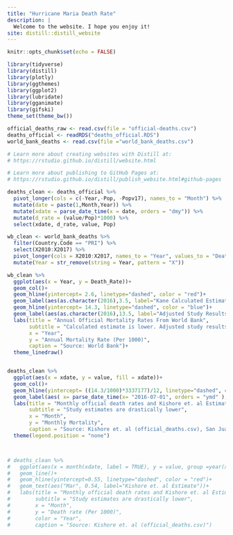 ```yaml
---
title: "Hurricane Maria Death Rate"
description: |
  Welcome to the website. I hope you enjoy it!
site: distill::distill_website
---
```


```r
knitr::opts_chunk$set(echo = FALSE)

library(tidyverse)
library(distill)
library(plotly)
library(ggthemes)
library(ggplot2)
library(lubridate)
library(gganimate)
library(gifski)
theme_set(theme_bw())

official_deaths_raw <- read.csv(file = "official-deaths.csv")
deaths_official <- readRDS("deaths_official.RDS")
world_bank_deaths <- read.csv(file ="world_bank_deaths.csv")

# Learn more about creating websites with Distill at:
# https://rstudio.github.io/distill/website.html

# Learn more about publishing to GitHub Pages at:
# https://rstudio.github.io/distill/publish_website.html#github-pages

```

```r

deaths_clean <- deaths_official %>% 
  pivot_longer(cols = c(-Year,-Pop, -Popv17), names_to = "Month") %>% 
  mutate(date = paste(1,Month,Year)) %>% 
  mutate(xdate = parse_date_time(x = date, orders = "dmy")) %>% 
  mutate(d_rate = (value/Pop)*1000) %>% 
  select(xdate, d_rate, value, Pop)

wb_clean <- world_bank_deaths %>% 
  filter(Country.Code == "PRI") %>% 
  select(X2010:X2017) %>% 
  pivot_longer(cols = X2010:X2017, names_to = "Year", values_to = "Death_Rate") %>% 
  mutate(Year = str_remove(string = Year, pattern = "X"))
```


```r


wb_clean %>% 
  ggplot(aes(x = Year, y = Death_Rate))+
  geom_col()+
  geom_hline(yintercept= 2.6, linetype="dashed", color = "red")+
  geom_label(aes(as.character(2016),3.5, label="Kane Calculated Estimate"), fill = "white")+
  geom_hline(yintercept= 14.3, linetype="dashed", color = "blue")+
  geom_label(aes(as.character(2016),13.5, label="Adjusted Study Results"), fill = "white")+
  labs(title = "Annual Official Mortality Rates From World Bank",
       subtitle = "Calculated estimate is lower. Adjusted study results are higher",
       x = "Year",
       y = "Annual Mortality Rate (Per 1000)",
       caption = "Source: World Bank")+
  theme_linedraw()


deaths_clean %>% 
  ggplot(aes(x = xdate, y = value, fill = xdate))+
  geom_col()+
  geom_hline(yintercept= ((14.3/1000)*3337177)/12, linetype="dashed", color = "red")+
  geom_label(aes( x= parse_date_time(x= "2016-07-01", orders = "ymd" ), y=3750, label="Study's Average Monthly Mortality"), fill = "white")+
  labs(title = "Monthly official death rates and Kishore et. al Estimate",
       subtitle = "Study estimates are drastically lower",
       x = "Month",
       y = "Monthly Mortality",
       caption = "Source: Kishore et. al (official_deaths.csv), San Juan: Statistics of Puerto Rico, 2018")+
  theme(legend.position = "none")



# deaths_clean %>% 
#   ggplot(aes(x = month(xdate, label = TRUE), y = value, group =year(xdate) ,color = factor(year(xdate))))+
#   geom_line()+
#   geom_hline(yintercept=0.55, linetype="dashed", color = "red")+
#   geom_text(aes("Mar", 0.54, label="Kishore et. al Estimate"))+
#   labs(title = "Monthly official death rates and Kishore et. al Estimate",
#        subtitle = "Study estimates are drastically lower",
#        x = "Month",
#        y = "Death rate (Per 1000)",
#        color = "Year",
#        caption = "Source: Kishore et. al (official_deaths.csv)")

```

